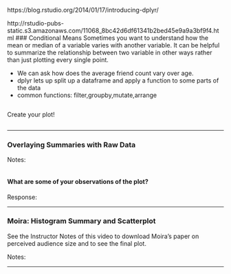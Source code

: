 https://blog.rstudio.org/2014/01/17/introducing-dplyr/

http://rstudio-pubs-static.s3.amazonaws.com/11068_8bc42d6df61341b2bed45e9a9a3bf9f4.html
### Conditional Means
Sometimes you want to understand how the mean or median of a variable varies with another variable. It can be helpful to summarize the relationship between two variable in other ways rather than just plotting every single point.

+ We can ask how does the average friend count vary over age.
+ dplyr lets up split up a dataframe and apply a function to some parts of the data
+ common functions: filter,groupby,mutate,arrange
```r

```

Create your plot!

```r

```

***

### Overlaying Summaries with Raw Data
Notes:

```r

```

#### What are some of your observations of the plot?
Response:

***

### Moira: Histogram Summary and Scatterplot
See the Instructor Notes of this video to download Moira's paper on perceived audience size and to see the final plot.

Notes:

***